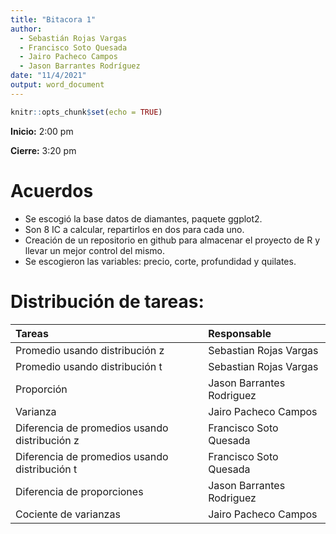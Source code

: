 ```yaml
---
title: "Bitacora 1"
author: 
  - Sebastián Rojas Vargas
  - Francisco Soto Quesada
  - Jairo Pacheco Campos
  - Jason Barrantes Rodríguez
date: "11/4/2021"
output: word_document
---
```


```r
knitr::opts_chunk$set(echo = TRUE)
```

**Inicio:** 2:00 pm 

**Cierre:** 3:20 pm

# Acuerdos

-	Se escogió la base datos de diamantes, paquete ggplot2.
-	Son 8 IC a calcular, repartirlos en dos para cada uno.
-	Creación de un repositorio en github para almacenar el proyecto de R y llevar un mejor control del mismo.
-	Se escogieron las variables: precio, corte, profundidad y quilates.

# Distribución de tareas:


| Tareas| Responsable|
|:--|:--|
|Promedio usando distribución z | Sebastian Rojas Vargas|
|Promedio usando distribución t	| Sebastian Rojas Vargas|
|Proporción	| Jason Barrantes Rodriguez|
|Varianza	| Jairo Pacheco Campos|
|Diferencia de promedios usando distribución z | Francisco Soto Quesada|
|Diferencia de promedios usando distribución t | Francisco Soto Quesada|
|Diferencia de proporciones	| Jason Barrantes Rodriguez|
|Cociente de varianzas | Jairo Pacheco Campos|


